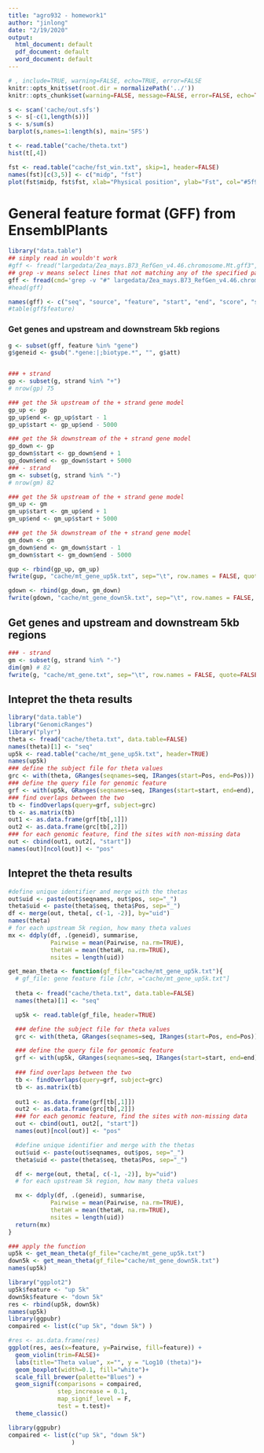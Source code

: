 ```yaml
---
title: "agro932 - homework1"
author: "jinlong"
date: "2/19/2020"
output:
  html_document: default
  pdf_document: default
  word_document: default
---
```



```r
# , include=TRUE, warning=FALSE, echo=TRUE, error=FALSE
knitr::opts_knit$set(root.dir = normalizePath('../'))
knitr::opts_chunk$set(warning=FALSE, message=FALSE, error=FALSE, echo=TRUE)
```




```r
s <- scan('cache/out.sfs')
s <- s[-c(1,length(s))]
s <- s/sum(s)
barplot(s,names=1:length(s), main='SFS')

t <- read.table("cache/theta.txt")
hist(t[,4])

fst <- read.table("cache/fst_win.txt", skip=1, header=FALSE)
names(fst)[c(3,5)] <- c("midp", "fst")
plot(fst$midp, fst$fst, xlab="Physical position", ylab="Fst", col="#5f9ea0", pch=16)
```



# General feature format (GFF) from EnsemblPlants
```r
library("data.table")
## simply read in wouldn't work
#gff <- fread("largedata/Zea_mays.B73_RefGen_v4.46.chromosome.Mt.gff3", skip="#", header=FALSE, data.table=FALSE)
## grep -v means select lines that not matching any of the specified patterns
gff <- fread(cmd='grep -v "#" largedata/Zea_mays.B73_RefGen_v4.46.chromosome.Mt.gff3', header=FALSE, data.table=FALSE)
#head(gff)

names(gff) <- c("seq", "source", "feature", "start", "end", "score", "strand", "phase", "att")
#table(gff$feature)
```
### Get genes and upstream and downstream 5kb regions

```r

g <- subset(gff, feature %in% "gene")
g$geneid <- gsub(".*gene:|;biotype.*", "", g$att)


### + strand
gp <- subset(g, strand %in% "+") 
# nrow(gp) 75

### get the 5k upstream of the + strand gene model
gp_up <- gp
gp_up$end <- gp_up$start - 1
gp_up$start <- gp_up$end - 5000 

### get the 5k downstream of the + strand gene model
gp_down <- gp
gp_down$start <- gp_down$end + 1
gp_down$end <- gp_down$start + 5000 
### - strand
gm <- subset(g, strand %in% "-") 
# nrow(gm) 82

### get the 5k upstream of the + strand gene model
gm_up <- gm
gm_up$start <- gm_up$end + 1
gm_up$end <- gm_up$start + 5000 

### get the 5k downstream of the + strand gene model
gm_down <- gm
gm_down$end <- gm_down$start - 1
gm_down$start <- gm_down$end - 5000 

gup <- rbind(gp_up, gm_up)
fwrite(gup, "cache/mt_gene_up5k.txt", sep="\t", row.names = FALSE, quote=FALSE)

gdown <- rbind(gp_down, gm_down)
fwrite(gdown, "cache/mt_gene_down5k.txt", sep="\t", row.names = FALSE, quote=FALSE)
```




## Get genes and upstream and downstream 5kb regions

```r
### - strand
gm <- subset(g, strand %in% "-") 
dim(gm) # 82
fwrite(g, "cache/mt_gene.txt", sep="\t", row.names = FALSE, quote=FALSE)
```

## Intepret the theta results
```r
library("data.table")
library("GenomicRanges")
library("plyr")
theta <- fread("cache/theta.txt", data.table=FALSE)
names(theta)[1] <- "seq"
up5k <- read.table("cache/mt_gene_up5k.txt", header=TRUE)
names(up5k)
### define the subject file for theta values
grc <- with(theta, GRanges(seqnames=seq, IRanges(start=Pos, end=Pos)))
### define the query file for genomic feature
grf <- with(up5k, GRanges(seqnames=seq, IRanges(start=start, end=end), geneid=geneid))
### find overlaps between the two
tb <- findOverlaps(query=grf, subject=grc)
tb <- as.matrix(tb)
out1 <- as.data.frame(grf[tb[,1]])
out2 <- as.data.frame(grc[tb[,2]])
### for each genomic feature, find the sites with non-missing data
out <- cbind(out1, out2[, "start"]) 
names(out)[ncol(out)] <- "pos"
```
## Intepret the theta results

```r
#define unique identifier and merge with the thetas
out$uid <- paste(out$seqnames, out$pos, sep="_")
theta$uid <- paste(theta$seq, theta$Pos, sep="_")
df <- merge(out, theta[, c(-1, -2)], by="uid")
names(theta)
# for each upstream 5k region, how many theta values
mx <- ddply(df, .(geneid), summarise,
            Pairwise = mean(Pairwise, na.rm=TRUE),
            thetaH = mean(thetaH, na.rm=TRUE),
            nsites = length(uid))
```



```r
get_mean_theta <- function(gf_file="cache/mt_gene_up5k.txt"){
  # gf_file: gene feature file [chr, ="cache/mt_gene_up5k.txt"]
  
  theta <- fread("cache/theta.txt", data.table=FALSE)
  names(theta)[1] <- "seq"

  up5k <- read.table(gf_file, header=TRUE)

  ### define the subject file for theta values
  grc <- with(theta, GRanges(seqnames=seq, IRanges(start=Pos, end=Pos)))

  ### define the query file for genomic feature
  grf <- with(up5k, GRanges(seqnames=seq, IRanges(start=start, end=end), geneid=geneid))
    
  ### find overlaps between the two
  tb <- findOverlaps(query=grf, subject=grc)
  tb <- as.matrix(tb)
    
  out1 <- as.data.frame(grf[tb[,1]])
  out2 <- as.data.frame(grc[tb[,2]])
  ### for each genomic feature, find the sites with non-missing data
  out <- cbind(out1, out2[, "start"]) 
  names(out)[ncol(out)] <- "pos"

  #define unique identifier and merge with the thetas
  out$uid <- paste(out$seqnames, out$pos, sep="_")
  theta$uid <- paste(theta$seq, theta$Pos, sep="_")

  df <- merge(out, theta[, c(-1, -2)], by="uid")
  # for each upstream 5k region, how many theta values

  mx <- ddply(df, .(geneid), summarise,
            Pairwise = mean(Pairwise, na.rm=TRUE),
            thetaH = mean(thetaH, na.rm=TRUE),
            nsites = length(uid))
  return(mx)
}
```


```r
### apply the function
up5k <- get_mean_theta(gf_file="cache/mt_gene_up5k.txt")
down5k <- get_mean_theta(gf_file="cache/mt_gene_down5k.txt")
names(up5k)
```

```r
library("ggplot2")
up5k$feature <- "up 5k"
down5k$feature <- "down 5k"
res <- rbind(up5k, down5k)
names(up5k)
library(ggpubr)
compaired <- list(c("up 5k", "down 5k") )

#res <- as.data.frame(res)
ggplot(res, aes(x=feature, y=Pairwise, fill=feature)) + 
  geom_violin(trim=FALSE)+
  labs(title="Theta value", x="", y = "Log10 (theta)")+
  geom_boxplot(width=0.1, fill="white")+
  scale_fill_brewer(palette="Blues") + 
  geom_signif(comparisons = compaired,
              step_increase = 0.1,
              map_signif_level = F,
              test = t.test)+
  theme_classic()

library(ggpubr)
compaired <- list(c("up 5k", "down 5k")
                  )



```

